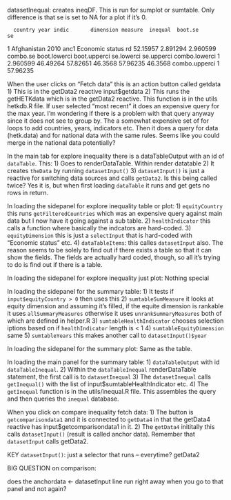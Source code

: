 
datasetInequal: creates ineqDF. This is run for sumplot or sumtable. Only difference is 
that se is set to NA for a plot if it's 0.

      country year indic       dimension measure  inequal  boot.se       se
1 Afghanistan 2010  anc1 Economic status      rd 52.15957 2.891294 2.960599
  combo.se boot.lowerci boot.upperci se.lowerci se.upperci combo.lowerci
1 2.960599     46.49264     57.82651    46.3568   57.96235       46.3568
  combo.upperci
1      57.96235


When the user clicks on "Fetch data" this is an action button called getdata
1) This is in the getData2 reactive input$getdata
2) This runs the getHETKdata which is in the getData2 reactive. This function is in the utils hetkdb.R file. If user selected "most recent" it does an expensive query for the max year. I'm wondering if there is a problem with that query anyway since it does not see to group by. The a somewhat expensive set of for loops to add countries, years, indicators etc. Then it does a query for data (hetk.data) and for national data with the same rules. Seems like you could merge in the national data potentially?

In the main tab for explore inequality there is a dataTableOutput with an id of `dataTable`. This:
1) Goes to renderDataTable. Within render datatable
2) It creates `theData` by running `datasetInput()`
3) `datasetInput()` is just a reactive for switching data sources and calls `getData2`. Is this being called twice? Yes it is, but when first loading `dataTable` it runs and get gets no rows in return.


In loading the sidepanel for explore inequality table or plot:
1) `equityCountry` this runs `getFilteredCountries` which was an expensive query against main data but I now have it going against a sub table.
2) `healthIndicator` this calls a function where basically the indcators are hard-coded.
3) `equityDimension` this is just a `selectInput` that is hard-coded with "Economic status" etc.
4) `dataTableItems`: this calles `datasetInput` also. The reason seems to be solely to find out if there exists a table so that it can show the fields. The fields are actually hard coded, though, so all it's trying to do is find out if there is a table.

In loading the sidepanel for explore inequality just plot:
Nothing special

In loading the sidepanel for the summary table:
1) It tests if `input$equityCountry > 0` then uses this
2) `sumtableSumMeasure` it looks at equity dimension and assuming it's filled, if the equite dimension is rankable it uses `allSummaryMeasures` otherwise it uses `unrankSummaryMeasures` both of which are defined in helper.R
3) `sumtableHealthIndicator` chooses selection iptions based on if `healthIndicator` length is < 1
4) `sumtableEquityDimension` same 
5) `sumtableYears` this makes another call to `datasetInput()$year`

In loading the sidepanel for the summary plot:
Same as the table.


In loading the main panel for the summary table:
1) `dataTableOutput` with id `dataTableInequal`.
2) Within the `dataTableInequal` renderDataTable statement, the first call is to `datasetInequal`
3) The `datasetInequal` calls `getInequal()` with the list of input$sumtableHealthIndicator etc. 
4) The `getInequal` function is in the utils/inequal.R file. This assembles the query and then queries the `inequal` database. 


When you click on compare inequality fetch data:
1) The button is `getcomparisondata1` and it is connected to `getData4` in that the getData4 reactive has input$getcomparisondata1 in it. 
2) The `getData4` inititally this calls `datasetInput()`  (result is called anchor data). Remember that `datasetInput` calls getData2.


KEY
`datasetInput()`: just a selector that runs -- everytime? getData2


BIG QUESTION on comparison:

does the anchordata <- datasetInput line run right away when you go to that panel and not again?